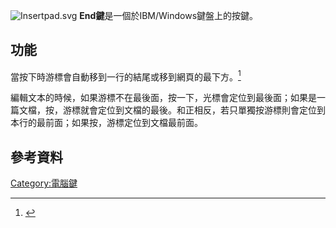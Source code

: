 [[File:Insertpad.svg|thumb]]
'''End鍵'''是一個於IBM/Windows鍵盤上的按鍵。

==功能==
當按下{{key press|End}}時游標會自動移到一行的結尾或移到網頁的最下方。<ref>{{Cite web|url=http://windows.microsoft.com/zh-tw/windows/using-keyboard#using-keyboard=windows-7|title=使用鍵盤|accessdate=2015-08-24|archive-date=2015-11-28|archive-url=https://web.archive.org/web/20151128013422/http://windows.microsoft.com/zh-tw/windows/using-keyboard#using-keyboard=windows-7|dead-url=no}}</ref>

編輯文本的時候，如果游標不在最後面，按一下{{key press|End}}，光標會定位到最後面；如果是一篇文檔，按{{key press|Ctrl|End}}，游標就會定位到文檔的最後。{{key press|Home}}和{{key press|End}}正相反，若只單獨按{{key press|Home}}游標則會定位到本行的最前面；如果按{{key press|Ctrl|Home}}，游標定位到文檔最前面。
== 參考資料 ==
<references/>
{{鍵盤}}
{{電腦鍵盤的鍵}}

[[Category:電腦鍵|Category:電腦鍵]]